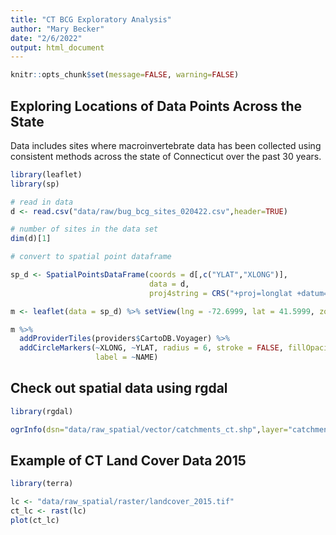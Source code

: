```yaml
---
title: "CT BCG Exploratory Analysis"
author: "Mary Becker"
date: "2/6/2022"
output: html_document
---
```


```r
knitr::opts_chunk$set(message=FALSE, warning=FALSE)
```

## Exploring Locations of Data Points Across the State

Data includes sites where macroinvertebrate data has been collected using consistent
methods across the state of Connecticut over the past 30 years.
```r
library(leaflet)
library(sp)

# read in data
d <- read.csv("data/raw/bug_bcg_sites_020422.csv",header=TRUE)

# number of sites in the data set
dim(d)[1]

```

```r
# convert to spatial point dataframe

sp_d <- SpatialPointsDataFrame(coords = d[,c("YLAT","XLONG")], 
                               data = d, 
                               proj4string = CRS("+proj=longlat +datum=WGS84"))

m <- leaflet(data = sp_d) %>% setView(lng = -72.6999, lat = 41.5999, zoom = 9)

m %>% 
  addProviderTiles(providers$CartoDB.Voyager) %>%
  addCircleMarkers(~XLONG, ~YLAT, radius = 6, stroke = FALSE, fillOpacity = 0.5,
                   label = ~NAME)
```

## Check out spatial data using rgdal

```r
library(rgdal)

ogrInfo(dsn="data/raw_spatial/vector/catchments_ct.shp",layer="catchments_ct")
```

## Example of CT Land Cover Data 2015

```r
library(terra)

lc <- "data/raw_spatial/raster/landcover_2015.tif"
ct_lc <- rast(lc)
plot(ct_lc)
```



